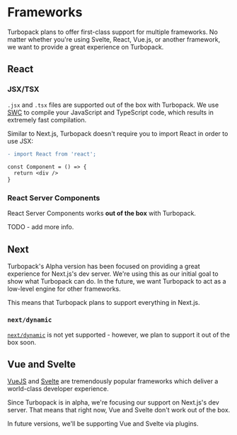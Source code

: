 # Frameworks

Turbopack plans to offer first-class support for multiple frameworks. No matter whether you're using Svelte, React, Vue.js, or another framework, we want to provide a great experience on Turbopack.

## React

### JSX/TSX

`.jsx` and `.tsx` files are supported out of the box with Turbopack. We use [SWC](https://swc.rs/) to compile your JavaScript and TypeScript code, which results in extremely fast compilation.

Similar to Next.js, Turbopack doesn't require you to import React in order to use JSX:

```diff filename="src/index.tsx"
- import React from 'react';

const Component = () => {
  return <div />
}
```

### React Server Components

React Server Components works **out of the box** with Turbopack.

TODO - add more info.

## Next

Turbopack's Alpha version has been focused on providing a great experience for Next.js's dev server. We're using this as our initial goal to show what Turbopack can do. In the future, we want Turbopack to act as a low-level engine for other frameworks.

This means that Turbopack plans to support everything in Next.js.

### `next/dynamic`

[`next/dynamic`](https://nextjs.org/docs/advanced-features/dynamic-import) is not yet supported - however, we plan to support it out of the box soon.

## Vue and Svelte

[VueJS](https://vuejs.org/) and [Svelte](https://svelte.dev/) are tremendously popular frameworks which deliver a world-class developer experience.

Since Turbopack is in alpha, we're focusing our support on Next.js's dev server. That means that right now, Vue and Svelte don't work out of the box.

In future versions, we'll be supporting Vue and Svelte via plugins.
